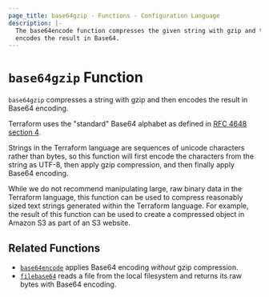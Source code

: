 ```yaml
---
page_title: base64gzip - Functions - Configuration Language
description: |-
  The base64encode function compresses the given string with gzip and then
  encodes the result in Base64.
---
```


# `base64gzip` Function

`base64gzip` compresses a string with gzip and then encodes the result in
Base64 encoding.

Terraform uses the "standard" Base64 alphabet as defined in
[RFC 4648 section 4](https://tools.ietf.org/html/rfc4648#section-4).

Strings in the Terraform language are sequences of unicode characters rather
than bytes, so this function will first encode the characters from the string
as UTF-8, then apply gzip compression, and then finally apply Base64 encoding.

While we do not recommend manipulating large, raw binary data in the Terraform
language, this function can be used to compress reasonably sized text strings
generated within the Terraform language. For example, the result of this
function can be used to create a compressed object in Amazon S3 as part of
an S3 website.

## Related Functions

* [`base64encode`](/terraform/language/functions/base64encode) applies Base64 encoding _without_
  gzip compression.
* [`filebase64`](/terraform/language/functions/filebase64) reads a file from the local filesystem
  and returns its raw bytes with Base64 encoding.

